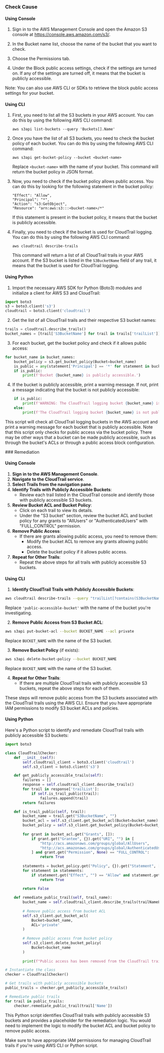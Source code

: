 

<Tabs><Tab title='Cause'>
### Check Cause

#### Using Console

1. Sign in to the AWS Management Console and open the Amazon S3 console at https://console.aws.amazon.com/s3/.

2. In the Bucket name list, choose the name of the bucket that you want to check.

3. Choose the Permissions tab.

4. Under the Block public access settings, check if the settings are turned on. If any of the settings are turned off, it means that the bucket is publicly accessible. 

Note: You can also use AWS CLI or SDKs to retrieve the block public access settings for your bucket.

#### Using CLI

1. First, you need to list all the S3 buckets in your AWS account. You can do this by using the following AWS CLI command:

   ```
   aws s3api list-buckets --query 'Buckets[].Name'
   ```

2. Once you have the list of all S3 buckets, you need to check the bucket policy of each bucket. You can do this by using the following AWS CLI command:

   ```
   aws s3api get-bucket-policy --bucket <bucket-name>
   ```

   Replace `<bucket-name>` with the name of your bucket. This command will return the bucket policy in JSON format.

3. Now, you need to check if the bucket policy allows public access. You can do this by looking for the following statement in the bucket policy:

   ```
   "Effect": "Allow",
   "Principal": "*",
   "Action": "s3:GetObject",
   "Resource": "arn:aws:s3:::<bucket-name>/*"
   ```

   If this statement is present in the bucket policy, it means that the bucket is publicly accessible.

4. Finally, you need to check if the bucket is used for CloudTrail logging. You can do this by using the following AWS CLI command:

   ```
   aws cloudtrail describe-trails
   ```

   This command will return a list of all CloudTrail trails in your AWS account. If the S3 bucket is listed in the `S3BucketName` field of any trail, it means that the bucket is used for CloudTrail logging.

#### Using Python

1. Import the necessary AWS SDK for Python (Boto3) modules and initialize a client for AWS S3 and CloudTrail:

```python
import boto3
s3 = boto3.client('s3')
cloudtrail = boto3.client('cloudtrail')
```

2. Get the list of all CloudTrail trails and their respective S3 bucket names:

```python
trails = cloudtrail.describe_trails()
bucket_names = [trail['S3BucketName'] for trail in trails['trailList']]
```

3. For each bucket, get the bucket policy and check if it allows public access:

```python
for bucket_name in bucket_names:
    bucket_policy = s3.get_bucket_policy(Bucket=bucket_name)
    is_public = any(statement['Principal'] == '*' for statement in bucket_policy['Policy']['Statement'])
    if is_public:
        print(f'Bucket {bucket_name} is publicly accessible.')
```

4. If the bucket is publicly accessible, print a warning message. If not, print a message indicating that the bucket is not publicly accessible:

```python
    if is_public:
        print(f'WARNING: The CloudTrail logging bucket {bucket_name} is publicly accessible.')
    else:
        print(f'The CloudTrail logging bucket {bucket_name} is not publicly accessible.')
```

This script will check all CloudTrail logging buckets in the AWS account and print a warning message for each bucket that is publicly accessible. Note that this script only checks for public access via the bucket policy. There may be other ways that a bucket can be made publicly accessible, such as through the bucket's ACLs or through a public access block configuration.

</Tab>

<Tab title='Remediation'>
### Remediation

#### Using Console

1. **Sign in to the AWS Management Console**.
2. **Navigate to the CloudTrail service**.
3. **Select Trails from the navigation pane**.
4. **Identify Trails with Publicly Accessible Buckets**:
   - Review each trail listed in the CloudTrail console and identify those with publicly accessible S3 buckets.
5. **Review Bucket ACL and Bucket Policy**:
   - Click on each trail to view its details.
   - Under the "S3 bucket" section, review the bucket ACL and bucket policy for any grants to "AllUsers" or "AuthenticatedUsers" with "FULL_CONTROL" permission.
6. **Remove Public Access**:
   - If there are grants allowing public access, you need to remove them:
     - Modify the bucket ACL to remove any grants allowing public access.
     - Delete the bucket policy if it allows public access.
7. **Repeat for Other Trails**:
   - Repeat the above steps for all trails with publicly accessible S3 buckets.

#### Using CLI

1. **Identify CloudTrail Trails with Publicly Accessible Buckets**:
```bash
aws cloudtrail describe-trails --query "trailList[?contains(S3BucketName, 'public-accessible-bucket')]" --output json
```
Replace `'public-accessible-bucket'` with the name of the bucket you're investigating.

2. **Remove Public Access from S3 Bucket ACL**:
```bash
aws s3api put-bucket-acl --bucket BUCKET_NAME --acl private
```
Replace `BUCKET_NAME` with the name of the S3 bucket.

3. **Remove Bucket Policy** (if exists):
```bash
aws s3api delete-bucket-policy --bucket BUCKET_NAME
```
Replace `BUCKET_NAME` with the name of the S3 bucket.

4. **Repeat for Other Trails**:
   - If there are multiple CloudTrail trails with publicly accessible S3 buckets, repeat the above steps for each of them.

These steps will remove public access from the S3 buckets associated with the CloudTrail trails using the AWS CLI. Ensure that you have appropriate IAM permissions to modify S3 bucket ACLs and policies.

#### Using Python

Here's a Python script to identify and remediate CloudTrail trails with publicly accessible S3 buckets:

```python
import boto3

class CloudTrailChecker:
    def __init__(self):
        self.cloudtrail_client = boto3.client('cloudtrail')
        self.s3_client = boto3.client('s3')

    def get_publicly_accessible_trails(self):
        failures = []
        response = self.cloudtrail_client.describe_trails()
        for trail in response['trailList']:
            if self.is_trail_public(trail):
                failures.append(trail)
        return failures

    def is_trail_public(self, trail):
        bucket_name = trail.get("S3BucketName", "")
        bucket_acl = self.s3_client.get_bucket_acl(Bucket=bucket_name)
        bucket_policy = self.s3_client.get_bucket_policy(Bucket=bucket_name)
        
        for grant in bucket_acl.get("Grants", []):
            if grant.get("Grantee", {}).get("URI", "") in [
                "http://acs.amazonaws.com/groups/global/AllUsers",
                "http://acs.amazonaws.com/groups/global/AuthenticatedUsers",
            ] and grant.get("Permission", None) == "FULL_CONTROL":
                return True
        
        statements = bucket_policy.get("Policy", {}).get("Statement", [])
        for statement in statements:
            if statement.get("Effect", "") == "Allow" and statement.get("Principal", "") == "*":
                return True
        
        return False

    def remediate_public_trail(self, trail_name):
        bucket_name = self.cloudtrail_client.describe_trails(trailNameList=[trail_name])['trailList'][0]['S3BucketName']
        
        # Remove public access from bucket ACL
        self.s3_client.put_bucket_acl(
            Bucket=bucket_name,
            ACL='private'
        )
        
        # Remove public access from bucket policy
        self.s3_client.delete_bucket_policy(
            Bucket=bucket_name
        )
        
        print(f"Public access has been removed from the CloudTrail trail {trail_name}.")

# Instantiate the class
checker = CloudTrailChecker()

# Get trails with publicly accessible buckets
public_trails = checker.get_publicly_accessible_trails()

# Remediate public trails
for trail in public_trails:
    checker.remediate_public_trail(trail['Name'])
```

This Python script identifies CloudTrail trails with publicly accessible S3 buckets and provides a placeholder for the remediation logic. You would need to implement the logic to modify the bucket ACL and bucket policy to remove public access.

Make sure to have appropriate IAM permissions for managing CloudTrail trails if you're using AWS CLI or Python script.

</Tab>
</Tabs>